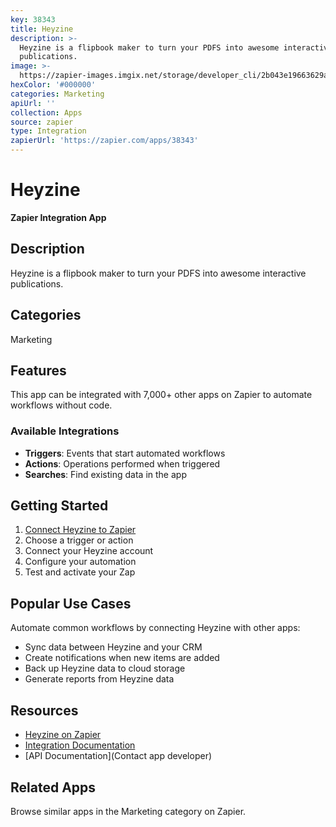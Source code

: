```yaml
---
key: 38343
title: Heyzine
description: >-
  Heyzine is a flipbook maker to turn your PDFS into awesome interactive
  publications.
image: >-
  https://zapier-images.imgix.net/storage/developer_cli/2b043e19663629a058c6ef83bb69f221.png?auto=format%2Ccompress&ixlib=python-3.0.0&q=50
hexColor: '#000000'
categories: Marketing
apiUrl: ''
collection: Apps
source: zapier
type: Integration
zapierUrl: 'https://zapier.com/apps/38343'
---
```

# Heyzine

**Zapier Integration App**

## Description

Heyzine is a flipbook maker to turn your PDFS into awesome interactive publications.

## Categories

Marketing

## Features

This app can be integrated with 7,000+ other apps on Zapier to automate workflows without code.

### Available Integrations

- **Triggers**: Events that start automated workflows
- **Actions**: Operations performed when triggered
- **Searches**: Find existing data in the app

## Getting Started

1. [Connect Heyzine to Zapier](https://zapier.com/apps/38343)
2. Choose a trigger or action
3. Connect your Heyzine account
4. Configure your automation
5. Test and activate your Zap

## Popular Use Cases

Automate common workflows by connecting Heyzine with other apps:

- Sync data between Heyzine and your CRM
- Create notifications when new items are added
- Back up Heyzine data to cloud storage
- Generate reports from Heyzine data

## Resources

- [Heyzine on Zapier](https://zapier.com/apps/38343)
- [Integration Documentation](https://zapier.com/apps/38343/integrations)
- [API Documentation](Contact app developer)

## Related Apps

Browse similar apps in the Marketing category on Zapier.
